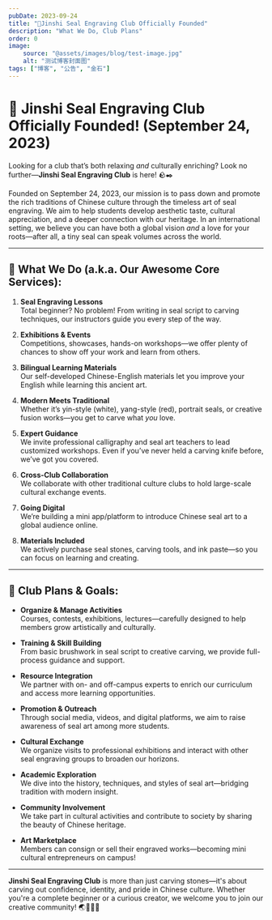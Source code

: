 ```yaml
---
pubDate: 2023-09-24
title: "🎉Jinshi Seal Engraving Club Officially Founded"
description: "What We Do, Club Plans"
order: 0
image:
    source: "@assets/images/blog/test-image.jpg"
    alt: "测试博客封面图"
tags: ["博客", "公告", "金石"]
---
```


# 🎉 Jinshi Seal Engraving Club Officially Founded! (September 24, 2023)

Looking for a club that’s both relaxing *and* culturally enriching? Look no further—**Jinshi Seal Engraving Club** is here! 🪨✒️

Founded on September 24, 2023, our mission is to pass down and promote the rich traditions of Chinese culture through the timeless art of seal engraving. We aim to help students develop aesthetic taste, cultural appreciation, and a deeper connection with our heritage. In an international setting, we believe you can have both a global vision *and* a love for your roots—after all, a tiny seal can speak volumes across the world.

---

## 🌟 What We Do (a.k.a. Our Awesome Core Services):

1. **Seal Engraving Lessons**  
   Total beginner? No problem! From writing in seal script to carving techniques, our instructors guide you every step of the way.  
   
2. **Exhibitions & Events**  
   Competitions, showcases, hands-on workshops—we offer plenty of chances to show off your work and learn from others.

3. **Bilingual Learning Materials**  
   Our self-developed Chinese-English materials let you improve your English while learning this ancient art.

4. **Modern Meets Traditional**  
   Whether it’s yin-style (white), yang-style (red), portrait seals, or creative fusion works—you get to carve what *you* love.

5. **Expert Guidance**  
   We invite professional calligraphy and seal art teachers to lead customized workshops. Even if you’ve never held a carving knife before, we’ve got you covered.

6. **Cross-Club Collaboration**  
   We collaborate with other traditional culture clubs to hold large-scale cultural exchange events.

7. **Going Digital**  
   We’re building a mini app/platform to introduce Chinese seal art to a global audience online.

8. **Materials Included**  
   We actively purchase seal stones, carving tools, and ink paste—so you can focus on learning and creating.

---

## 🧩 Club Plans & Goals:

- **Organize & Manage Activities**  
  Courses, contests, exhibitions, lectures—carefully designed to help members grow artistically and culturally.

- **Training & Skill Building**  
  From basic brushwork in seal script to creative carving, we provide full-process guidance and support.

- **Resource Integration**  
  We partner with on- and off-campus experts to enrich our curriculum and access more learning opportunities.

- **Promotion & Outreach**  
  Through social media, videos, and digital platforms, we aim to raise awareness of seal art among more students.

- **Cultural Exchange**  
  We organize visits to professional exhibitions and interact with other seal engraving groups to broaden our horizons.

- **Academic Exploration**  
  We dive into the history, techniques, and styles of seal art—bridging tradition with modern insight.

- **Community Involvement**  
  We take part in cultural activities and contribute to society by sharing the beauty of Chinese heritage.

- **Art Marketplace**  
  Members can consign or sell their engraved works—becoming mini cultural entrepreneurs on campus!

---

**Jinshi Seal Engraving Club** is more than just carving stones—it's about carving out confidence, identity, and pride in Chinese culture. Whether you're a complete beginner or a curious creator, we welcome you to join our creative community! 🌏🎨🇨🇳
